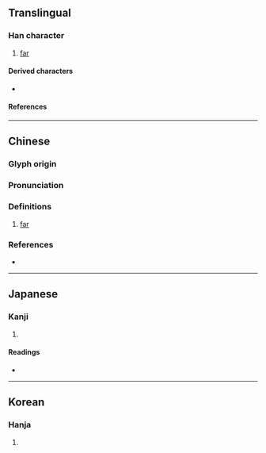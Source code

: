 {{character info}}
==Translingual==

===Han character===
{{Han char|rn=14|rad=冖|as=06|sn=8|four=77904|canj=BFD|ids=⿱冖米}}

# [[far]]

====Derived characters====
* {{l|mul|[[𭰹]], [[𭹘]]}}

====References====
{{Han ref|kx=0130.210|dkj=01577|dj=0292.250|hdz=10303.170|uh=519E}}

----

==Chinese==
{{zh-forms|alt=罙}}

===Glyph origin===
{{Han etym}}

===Pronunciation===
{{zh-pron
|m=mí
|c=mei4
|mc=y
|oc=y
|cat=a,adv
}}

===Definitions===
{{zh-hanzi}}

# [[far]]

===References===
* {{R:twedu|B00206}}

----

==Japanese==

===Kanji===
{{ja-kanji|grade=|rs=冖06}}

# {{rfdef|ja|sort=冖06}}

====Readings====
* {{ja-readings|on=び, み|kun=ますます}}

----

==Korean==

===Hanja===
{{ko-hanja|hangeul=미|rv=mi|mr=mi}}

# {{rfdef|ko|sort=冖06}}